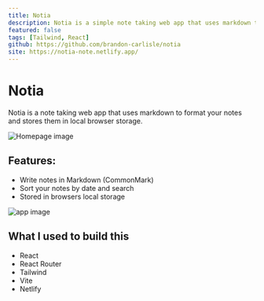 ```yaml
---
title: Notia
description: Notia is a simple note taking web app that uses markdown to format your notes made with React.
featured: false
tags: [Tailwind, React]
github: https://github.com/brandon-carlisle/notia
site: https://notia-note.netlify.app/
---
```


# Notia

Notia is a note taking web app that uses markdown to format your notes and stores them in local browser storage.

<Image
  src="/projects/notia_home.webp"
  alt="Homepage image"
  width={1920}
  height={1032}
  priority
/>

## Features:

- Write notes in Markdown (CommonMark)
- Sort your notes by date and search
- Stored in browsers local storage

<Image
  src="/projects/notia_app.webp"
  alt="app image"
  width={1920}
  height={1032}
/>

## What I used to build this

- React
- React Router
- Tailwind
- Vite
- Netlify
